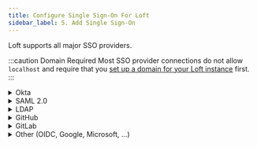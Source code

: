 ```yaml
---
title: Configure Single Sign-On For Loft
sidebar_label: 5. Add Single Sign-On
---
```




Loft supports all major SSO providers.

:::caution Domain Required
Most SSO provider connections do not allow `localhost` and require that you [set up a domain for your Loft instance](../getting-started/domain.mdx) first.
:::

<details>
  <summary>Okta</summary>
  <FragmentAuthOkta/>
</details>

<details>
  <summary>SAML 2.0</summary>
  <FragmentAuthSAML/>
</details>

<details>
  <summary>LDAP</summary>
  <FragmentAuthLDAP/>
</details>

<details>
  <summary>GitHub</summary>
  <FragmentAuthGitHub/>
</details>

<details>
  <summary>GitLab</summary>
  <FragmentAuthGitLab/>
</details>

<details>
  <summary>Other (OIDC, Google, Microsoft, ...)</summary>
  <FragmentAuthOther/>
</details>